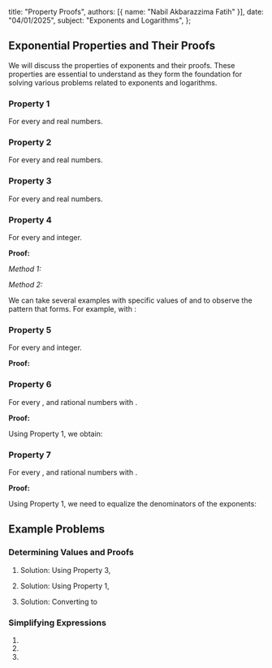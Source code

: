   title: "Property Proofs",
  authors: [{ name: "Nabil Akbarazzima Fatih" }],
  date: "04/01/2025",
  subject: "Exponents and Logarithms",
};

## Exponential Properties and Their Proofs

We will discuss the properties of exponents and their proofs. These properties are essential to understand as they form the foundation for solving various problems related to exponents and logarithms.

### Property 1

<InlineMath math="a^m \cdot a^n = a^{m+n}" />

For every <InlineMath math="a \neq 0" /> and <InlineMath math="m, n" /> real numbers.

### Property 2

<InlineMath math="\frac{a^m}{a^n} = a^{m-n}" />

For every <InlineMath math="a \neq 0" /> and <InlineMath math="m, n" /> real numbers.

### Property 3

<InlineMath math="(a^m)^n = a^{m \cdot n}" />

For every <InlineMath math="a \neq 0" /> and <InlineMath math="m, n" /> real numbers.

### Property 4

<InlineMath math="(ab)^m = a^m \cdot b^m" />

For every <InlineMath math="a, b \neq 0" /> and <InlineMath math="m" /> integer.

**Proof:**

_Method 1:_

<div className="flex flex-col gap-4">
  <BlockMath math="(ab)^m = \underbrace{ab \times ab \times ab \times \ldots \times ab}_{m\text{ factors}}" />
  <BlockMath math="(ab)^m = \underbrace{a \times a \times a \times \ldots \times a}_{m\text{ factors}} \times \underbrace{b \times b \times b \times \ldots \times b}_{m\text{ factors}}" />
  <BlockMath math="(ab)^m = a^m \times b^m" />
</div>

_Method 2:_

We can take several examples with specific values of <InlineMath math="m, a" /> and <InlineMath math="b" />
to observe the pattern that forms. For example, with <InlineMath math="m=2, a=3, b=4" />:

<div className="flex flex-col gap-4">
  <BlockMath math="(3 \cdot 4)^2 = 12^2 = 144" />
  <BlockMath math="3^2 \cdot 4^2 = 9 \cdot 16 = 144" />
</div>

### Property 5

<InlineMath math="\left(\frac{a}{b}\right)^m = \frac{a^m}{b^m}" />

For every <InlineMath math="a \neq 0, b \neq 0" /> and <InlineMath math="m" /> integer.

**Proof:**

<div className="flex flex-col gap-4">
  <BlockMath math="\left(\frac{a}{b}\right)^m = \underbrace{\frac{a}{b} \times \frac{a}{b} \times \frac{a}{b} \times \ldots \times \frac{a}{b}}_{m\text{ factors}}" />
  <BlockMath math="\left(\frac{a}{b}\right)^m = \frac{\underbrace{a \times a \times a \times \ldots \times a}_{m\text{ factors}}}{\underbrace{b \times b \times b \times \ldots \times b}_{m\text{ factors}}}" />
  <BlockMath math="\left(\frac{a}{b}\right)^m = \frac{a^m}{b^m}" />
</div>

### Property 6

<InlineMath math="(a^{\frac{m}{n}})(a^{\frac{p}{n}}) = a^{\frac{m+p}{n}}" />

For every <InlineMath math="a > 0" />, <InlineMath math="\frac{m}{n}" /> and <InlineMath math="\frac{p}{n}" /> rational numbers with <InlineMath math="n \neq 0" />.

**Proof:**

Using Property 1, we obtain:

<div className="flex flex-col gap-4">
  <BlockMath math="(a^{\frac{m}{n}})(a^{\frac{p}{n}}) = a^{\frac{m}{n} + \frac{p}{n}}" />
  <BlockMath math="(a^{\frac{m}{n}})(a^{\frac{p}{n}}) = a^{\frac{m+p}{n}}" />
</div>

### Property 7

<InlineMath math="(a^{\frac{m}{n}})(a^{\frac{p}{q}}) = a^{\frac{mq + pn}{nq}}" />

For every <InlineMath math="a > 0" />, <InlineMath math="\frac{m}{n}" /> and <InlineMath math="\frac{p}{q}" /> rational numbers with <InlineMath math="n, q \neq 0" />.

**Proof:**

Using Property 1, we need to equalize the denominators of the exponents:

<div className="flex flex-col gap-4">
  <BlockMath math="(a^{\frac{m}{n}})(a^{\frac{p}{q}}) = a^{\frac{m}{n} + \frac{p}{q}}" />
  <BlockMath math="(a^{\frac{m}{n}})(a^{\frac{p}{q}}) = a^{\frac{mq}{nq} + \frac{pn}{nq}}" />
  <BlockMath math="(a^{\frac{m}{n}})(a^{\frac{p}{q}}) = a^{\frac{mq + pn}{nq}}" />
</div>

## Example Problems

### Determining Values and Proofs

1. <InlineMath math="(3^4)^2 = 3^p" />

    Solution: Using Property 3, <InlineMath math="(a^m)^n = a^{m \cdot n}" />

    <div className="flex flex-col gap-4">
      <BlockMath math="(3^4)^2 = 3^{4 \cdot 2} = 3^8" />
      <BlockMath math="p = 8" />
    </div>

2. <InlineMath math="b^4 \cdot b^5 = b^9" />

    Solution: Using Property 1, <InlineMath math="a^m \cdot a^n = a^{m+n}" />

    <div className="flex flex-col gap-4">
      <BlockMath math="b^4 \cdot b^5 = b^{4+5} = b^9" />
      <BlockMath math="\text{Therefore, the equation is proven true.}" />
    </div>

3. <InlineMath math="(3\pi)^p = 27\pi^3" />

    Solution: Converting <InlineMath math="27\pi^3" /> to <InlineMath math="3^3 \cdot \pi^3" />

    <div className="flex flex-col gap-4">
      <BlockMath math="27\pi^3 = 3^3 \cdot \pi^3 = (3\pi)^3" />
      <BlockMath math="p = 3" />
    </div>

### Simplifying Expressions

1. <InlineMath math="\left(\frac{2^4 \times 3^6}{2^3 \times 3^2}\right)^3" />

    <div className="flex flex-col gap-4 mt-4">
      <BlockMath math="\left(\frac{2^4 \times 3^6}{2^3 \times 3^2}\right)^3 = \left(2^{4-3} \times 3^{6-2}\right)^3" />
      <BlockMath math="= \left(2^1 \times 3^4\right)^3" />
      <BlockMath math="= 2^{1 \cdot 3} \times 3^{4 \cdot 3}" />
      <BlockMath math="= 2^3 \times 3^{12}" />
    </div>

2. <InlineMath math="(3u^3v^5)(9u^4v)" />

    <div className="flex flex-col gap-4 mt-4">
      <BlockMath math="(3u^3v^5)(9u^4v) = 3 \cdot 9 \cdot u^{3+4} \cdot v^{5+1}" />
      <BlockMath math="= 3^1 \cdot 3^2 \cdot u^7 \cdot v^6" />
      <BlockMath math="= 3^{1+2} \cdot u^7 \cdot v^6" />
      <BlockMath math="= 3^3 \cdot u^7 \cdot v^6" />
      <BlockMath math="= 27u^7v^6" />
    </div>

3. <InlineMath math="\left(\frac{n^{-1}r^4}{5n^{-6}r^{-4}}\right)^2" />

    <div className="flex flex-col gap-4 mt-4">
      <BlockMath math="\left(\frac{n^{-1}r^4}{5n^{-6}r^{-4}}\right)^2 = \left(\frac{n^{-1}r^4}{5} \cdot \frac{1}{n^{-6}r^{-4}}\right)^2" />
      <BlockMath math="= \left(\frac{n^{-1}r^4}{5} \cdot n^6r^4\right)^2" />
      <BlockMath math="= \left(\frac{n^{-1+6}r^{4+4}}{5}\right)^2" />
      <BlockMath math="= \left(\frac{n^5r^8}{5}\right)^2" />
      <BlockMath math="= \frac{n^{10}r^{16}}{25}" />
    </div>
